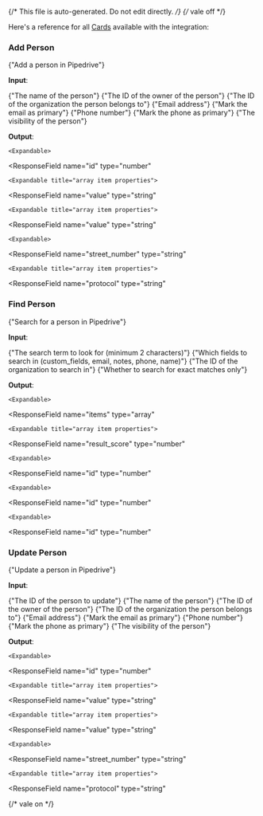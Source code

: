 {/* This file is auto-generated. Do not edit directly. */}
{/* vale off */}

Here's a reference for all [Cards](/learn/reference/cards/) available with the integration:

### Add Person

<span>{"Add a person in Pipedrive"}</span>

**Input**:

<Expandable title="input fields">
  <ResponseField
    name="name"
    type="string"
    required
  >
    <span>{"The name of the person"}</span>
  </ResponseField>
  <ResponseField
    name="owner_id"
    type="number"
  >
    <span>{"The ID of the owner of the person"}</span>
  </ResponseField>
  <ResponseField
    name="org_id"
    type="number"
  >
    <span>{"The ID of the organization the person belongs to"}</span>
  </ResponseField>
  <ResponseField
    name="emailValue"
    type="string"
  >
    <span>{"Email address"}</span>
  </ResponseField>
  <ResponseField
    name="emailPrimary"
    type="boolean"
  >
    <span>{"Mark the email as primary"}</span>
  </ResponseField>
  <ResponseField
    name="phoneValue"
    type="string"
  >
    <span>{"Phone number"}</span>
  </ResponseField>
  <ResponseField
    name="phonePrimary"
    type="boolean"
  >
    <span>{"Mark the phone as primary"}</span>
  </ResponseField>
  <ResponseField
    name="visible_to"
    type="number"
  >
    <span>{"The visibility of the person"}</span>
  </ResponseField>
</Expandable>

**Output**:

<Expandable title="output">
  <ResponseField
    name="success"
    type="boolean"
  >
    
  </ResponseField>
  <ResponseField
    name="data"
    type="object"
  >
    

    <Expandable>
  <ResponseField
    name="id"
    type="number"
  >
    
  </ResponseField>
  <ResponseField
    name="name"
    type="string"
  >
    
  </ResponseField>
  <ResponseField
    name="first_name"
    type="string"
  >
    
  </ResponseField>
  <ResponseField
    name="last_name"
    type="string"
  >
    
  </ResponseField>
  <ResponseField
    name="owner_id"
    type="number"
  >
    
  </ResponseField>
  <ResponseField
    name="org_id"
    type="number,null"
  >
    
  </ResponseField>
  <ResponseField
    name="add_time"
    type="string,null"
  >
    
  </ResponseField>
  <ResponseField
    name="update_time"
    type="string,null"
  >
    
  </ResponseField>
  <ResponseField
    name="emails"
    type="array"
  >
    

    <Expandable title="array item properties">
  <ResponseField
    name="value"
    type="string"
  >
    
  </ResponseField>
  <ResponseField
    name="primary"
    type="boolean"
  >
    
  </ResponseField>
  <ResponseField
    name="label"
    type="string"
  >
    
  </ResponseField>
    </Expandable>
  </ResponseField>
  <ResponseField
    name="phones"
    type="array"
  >
    

    <Expandable title="array item properties">
  <ResponseField
    name="value"
    type="string"
  >
    
  </ResponseField>
  <ResponseField
    name="primary"
    type="boolean"
  >
    
  </ResponseField>
  <ResponseField
    name="label"
    type="string"
  >
    
  </ResponseField>
    </Expandable>
  </ResponseField>
  <ResponseField
    name="is_deleted"
    type="boolean"
  >
    
  </ResponseField>
  <ResponseField
    name="visible_to"
    type="number"
  >
    
  </ResponseField>
  <ResponseField
    name="label_ids"
    type="array"
  >
    
  </ResponseField>
  <ResponseField
    name="picture_id"
    type="number,null"
  >
    
  </ResponseField>
  <ResponseField
    name="postal_address"
    type="object"
  >
    

    <Expandable>
  <ResponseField
    name="street_number"
    type="string"
  >
    
  </ResponseField>
  <ResponseField
    name="route"
    type="string"
  >
    
  </ResponseField>
  <ResponseField
    name="sublocality"
    type="string"
  >
    
  </ResponseField>
  <ResponseField
    name="locality"
    type="string"
  >
    
  </ResponseField>
  <ResponseField
    name="admin_area_level_1"
    type="string"
  >
    
  </ResponseField>
  <ResponseField
    name="admin_area_level_2"
    type="string"
  >
    
  </ResponseField>
  <ResponseField
    name="country"
    type="string"
  >
    
  </ResponseField>
  <ResponseField
    name="postal_code"
    type="string"
  >
    
  </ResponseField>
  <ResponseField
    name="formatted_address"
    type="string"
  >
    
  </ResponseField>
    </Expandable>
  </ResponseField>
  <ResponseField
    name="notes"
    type="string"
  >
    
  </ResponseField>
  <ResponseField
    name="im"
    type="array"
  >
    

    <Expandable title="array item properties">
  <ResponseField
    name="protocol"
    type="string"
  >
    
  </ResponseField>
  <ResponseField
    name="value"
    type="string"
  >
    
  </ResponseField>
    </Expandable>
  </ResponseField>
  <ResponseField
    name="birthday"
    type="string"
  >
    
  </ResponseField>
  <ResponseField
    name="job_title"
    type="string"
  >
    
  </ResponseField>
    </Expandable>
  </ResponseField>
</Expandable>

### Find Person

<span>{"Search for a person in Pipedrive"}</span>

**Input**:

<Expandable title="input fields">
  <ResponseField
    name="term"
    type="string"
    required
  >
    <span>{"The search term to look for (minimum 2 characters)"}</span>
  </ResponseField>
  <ResponseField
    name="fields"
    type="enum: custom_fields, email, notes, phone, name"
  >
    <span>{"Which fields to search in (custom_fields, email, notes, phone, name)"}</span>
  </ResponseField>
  <ResponseField
    name="organization_id"
    type="number"
  >
    <span>{"The ID of the organization to search in"}</span>
  </ResponseField>
  <ResponseField
    name="exact_match"
    type="boolean"
  >
    <span>{"Whether to search for exact matches only"}</span>
  </ResponseField>
</Expandable>

**Output**:

<Expandable title="output">
  <ResponseField
    name="success"
    type="boolean"
  >
    
  </ResponseField>
  <ResponseField
    name="data"
    type="object"
  >
    

    <Expandable>
  <ResponseField
    name="items"
    type="array"
  >
    

    <Expandable title="array item properties">
  <ResponseField
    name="result_score"
    type="number"
  >
    
  </ResponseField>
  <ResponseField
    name="item"
    type="object"
  >
    

    <Expandable>
  <ResponseField
    name="id"
    type="number"
  >
    
  </ResponseField>
  <ResponseField
    name="type"
    type="string"
  >
    
  </ResponseField>
  <ResponseField
    name="name"
    type="string"
  >
    
  </ResponseField>
  <ResponseField
    name="phones"
    type="array"
  >
    
  </ResponseField>
  <ResponseField
    name="emails"
    type="array"
  >
    
  </ResponseField>
  <ResponseField
    name="visible_to"
    type="number"
  >
    
  </ResponseField>
  <ResponseField
    name="owner"
    type="object"
  >
    

    <Expandable>
  <ResponseField
    name="id"
    type="number"
  >
    
  </ResponseField>
  <ResponseField
    name="name"
    type="string"
  >
    
  </ResponseField>
  <ResponseField
    name="email"
    type="string"
  >
    
  </ResponseField>
    </Expandable>
  </ResponseField>
  <ResponseField
    name="organization"
    type="object"
  >
    

    <Expandable>
  <ResponseField
    name="id"
    type="number"
  >
    
  </ResponseField>
  <ResponseField
    name="name"
    type="string"
  >
    
  </ResponseField>
    </Expandable>
  </ResponseField>
  <ResponseField
    name="custom_fields"
    type="array"
  >
    
  </ResponseField>
  <ResponseField
    name="notes"
    type="array"
  >
    
  </ResponseField>
    </Expandable>
  </ResponseField>
    </Expandable>
  </ResponseField>
    </Expandable>
  </ResponseField>
  <ResponseField
    name="additional_data"
    type="string"
  >
    
  </ResponseField>
</Expandable>

### Update Person

<span>{"Update a person in Pipedrive"}</span>

**Input**:

<Expandable title="input fields">
  <ResponseField
    name="person_id"
    type="number"
    required
  >
    <span>{"The ID of the person to update"}</span>
  </ResponseField>
  <ResponseField
    name="name"
    type="string"
  >
    <span>{"The name of the person"}</span>
  </ResponseField>
  <ResponseField
    name="owner_id"
    type="number"
  >
    <span>{"The ID of the owner of the person"}</span>
  </ResponseField>
  <ResponseField
    name="org_id"
    type="number"
  >
    <span>{"The ID of the organization the person belongs to"}</span>
  </ResponseField>
  <ResponseField
    name="emailValue"
    type="string"
  >
    <span>{"Email address"}</span>
  </ResponseField>
  <ResponseField
    name="emailPrimary"
    type="boolean"
  >
    <span>{"Mark the email as primary"}</span>
  </ResponseField>
  <ResponseField
    name="phoneValue"
    type="string"
  >
    <span>{"Phone number"}</span>
  </ResponseField>
  <ResponseField
    name="phonePrimary"
    type="boolean"
  >
    <span>{"Mark the phone as primary"}</span>
  </ResponseField>
  <ResponseField
    name="visible_to"
    type="number"
  >
    <span>{"The visibility of the person"}</span>
  </ResponseField>
</Expandable>

**Output**:

<Expandable title="output">
  <ResponseField
    name="success"
    type="boolean"
  >
    
  </ResponseField>
  <ResponseField
    name="data"
    type="object"
  >
    

    <Expandable>
  <ResponseField
    name="id"
    type="number"
  >
    
  </ResponseField>
  <ResponseField
    name="name"
    type="string"
  >
    
  </ResponseField>
  <ResponseField
    name="first_name"
    type="string"
  >
    
  </ResponseField>
  <ResponseField
    name="last_name"
    type="string"
  >
    
  </ResponseField>
  <ResponseField
    name="owner_id"
    type="number"
  >
    
  </ResponseField>
  <ResponseField
    name="org_id"
    type="number,null"
  >
    
  </ResponseField>
  <ResponseField
    name="add_time"
    type="string,null"
  >
    
  </ResponseField>
  <ResponseField
    name="update_time"
    type="string,null"
  >
    
  </ResponseField>
  <ResponseField
    name="emails"
    type="array"
  >
    

    <Expandable title="array item properties">
  <ResponseField
    name="value"
    type="string"
  >
    
  </ResponseField>
  <ResponseField
    name="primary"
    type="boolean"
  >
    
  </ResponseField>
  <ResponseField
    name="label"
    type="string"
  >
    
  </ResponseField>
    </Expandable>
  </ResponseField>
  <ResponseField
    name="phones"
    type="array"
  >
    

    <Expandable title="array item properties">
  <ResponseField
    name="value"
    type="string"
  >
    
  </ResponseField>
  <ResponseField
    name="primary"
    type="boolean"
  >
    
  </ResponseField>
  <ResponseField
    name="label"
    type="string"
  >
    
  </ResponseField>
    </Expandable>
  </ResponseField>
  <ResponseField
    name="is_deleted"
    type="boolean"
  >
    
  </ResponseField>
  <ResponseField
    name="visible_to"
    type="number"
  >
    
  </ResponseField>
  <ResponseField
    name="label_ids"
    type="array"
  >
    
  </ResponseField>
  <ResponseField
    name="picture_id"
    type="number,null"
  >
    
  </ResponseField>
  <ResponseField
    name="postal_address"
    type="object"
  >
    

    <Expandable>
  <ResponseField
    name="street_number"
    type="string"
  >
    
  </ResponseField>
  <ResponseField
    name="route"
    type="string"
  >
    
  </ResponseField>
  <ResponseField
    name="sublocality"
    type="string"
  >
    
  </ResponseField>
  <ResponseField
    name="locality"
    type="string"
  >
    
  </ResponseField>
  <ResponseField
    name="admin_area_level_1"
    type="string"
  >
    
  </ResponseField>
  <ResponseField
    name="admin_area_level_2"
    type="string"
  >
    
  </ResponseField>
  <ResponseField
    name="country"
    type="string"
  >
    
  </ResponseField>
  <ResponseField
    name="postal_code"
    type="string"
  >
    
  </ResponseField>
  <ResponseField
    name="formatted_address"
    type="string"
  >
    
  </ResponseField>
    </Expandable>
  </ResponseField>
  <ResponseField
    name="notes"
    type="string"
  >
    
  </ResponseField>
  <ResponseField
    name="im"
    type="array"
  >
    

    <Expandable title="array item properties">
  <ResponseField
    name="protocol"
    type="string"
  >
    
  </ResponseField>
  <ResponseField
    name="value"
    type="string"
  >
    
  </ResponseField>
    </Expandable>
  </ResponseField>
  <ResponseField
    name="birthday"
    type="string"
  >
    
  </ResponseField>
  <ResponseField
    name="job_title"
    type="string"
  >
    
  </ResponseField>
    </Expandable>
  </ResponseField>
</Expandable>


{/* vale on */}